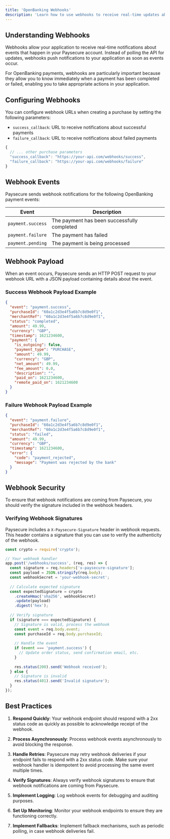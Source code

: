 ```yaml
---
title: 'OpenBanking Webhooks'
description: 'Learn how to use webhooks to receive real-time updates about OpenBanking payment status changes.'
---
```


## Understanding Webhooks

Webhooks allow your application to receive real-time notifications about events that happen in your Paysecure account. Instead of polling the API for updates, webhooks push notifications to your application as soon as events occur.

For OpenBanking payments, webhooks are particularly important because they allow you to know immediately when a payment has been completed or failed, enabling you to take appropriate actions in your application.

## Configuring Webhooks

You can configure webhook URLs when creating a purchase by setting the following parameters:

- `success_callback`: URL to receive notifications about successful payments
- `failure_callback`: URL to receive notifications about failed payments

```javascript
{
  // ... other purchase parameters
  "success_callback": "https://your-api.com/webhooks/success",
  "failure_callback": "https://your-api.com/webhooks/failure"
}
```

## Webhook Events

Paysecure sends webhook notifications for the following OpenBanking payment events:

| Event | Description |
|-------|-------------|
| `payment.success` | The payment has been successfully completed |
| `payment.failure` | The payment has failed |
| `payment.pending` | The payment is being processed |

## Webhook Payload

When an event occurs, Paysecure sends an HTTP POST request to your webhook URL with a JSON payload containing details about the event.

### Success Webhook Payload Example

```json
{
  "event": "payment.success",
  "purchaseId": "60a1c2d3e4f5a6b7c8d9e0f1",
  "merchantRef": "60a1c2d3e4f5a6b7c8d9e0f1",
  "status": "completed",
  "amount": 49.99,
  "currency": "GBP",
  "timestamp": 1621234600,
  "payment": {
    "is_outgoing": false,
    "payment_type": "PURCHASE",
    "amount": 49.99,
    "currency": "GBP",
    "net_amount": 49.99,
    "fee_amount": 0.0,
    "description": "",
    "paid_on": 1621234600,
    "remote_paid_on": 1621234600
  }
}
```

### Failure Webhook Payload Example

```json
{
  "event": "payment.failure",
  "purchaseId": "60a1c2d3e4f5a6b7c8d9e0f1",
  "merchantRef": "60a1c2d3e4f5a6b7c8d9e0f1",
  "status": "failed",
  "amount": 49.99,
  "currency": "GBP",
  "timestamp": 1621234600,
  "error": {
    "code": "payment_rejected",
    "message": "Payment was rejected by the bank"
  }
}
```

## Webhook Security

To ensure that webhook notifications are coming from Paysecure, you should verify the signature included in the webhook headers.

### Verifying Webhook Signatures

Paysecure includes a `X-Paysecure-Signature` header in webhook requests. This header contains a signature that you can use to verify the authenticity of the webhook.

```javascript JavaScript
const crypto = require('crypto');

// Your webhook handler
app.post('/webhooks/success', (req, res) => {
  const signature = req.headers['x-paysecure-signature'];
  const payload = JSON.stringify(req.body);
  const webhookSecret = 'your-webhook-secret';
  
  // Calculate expected signature
  const expectedSignature = crypto
    .createHmac('sha256', webhookSecret)
    .update(payload)
    .digest('hex');
  
  // Verify signature
  if (signature === expectedSignature) {
    // Signature is valid, process the webhook
    const event = req.body.event;
    const purchaseId = req.body.purchaseId;
    
    // Handle the event
    if (event === 'payment.success') {
      // Update order status, send confirmation email, etc.
    }
    
    res.status(200).send('Webhook received');
  } else {
    // Signature is invalid
    res.status(401).send('Invalid signature');
  }
});
```

## Best Practices

1. **Respond Quickly**: Your webhook endpoint should respond with a 2xx status code as quickly as possible to acknowledge receipt of the webhook.

2. **Process Asynchronously**: Process webhook events asynchronously to avoid blocking the response.

3. **Handle Retries**: Paysecure may retry webhook deliveries if your endpoint fails to respond with a 2xx status code. Make sure your webhook handler is idempotent to avoid processing the same event multiple times.

4. **Verify Signatures**: Always verify webhook signatures to ensure that webhook notifications are coming from Paysecure.

5. **Implement Logging**: Log webhook events for debugging and auditing purposes.

6. **Set Up Monitoring**: Monitor your webhook endpoints to ensure they are functioning correctly.

7. **Implement Fallbacks**: Implement fallback mechanisms, such as periodic polling, in case webhook deliveries fail. 